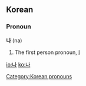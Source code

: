 ==Korean==
===Pronoun===
'''나''' (na)

# The first <!--singular? does korean distinguish?-->person pronoun, [[I]]

[[Category:Korean pronouns]]

[[io:나]]
[[ko:나]]